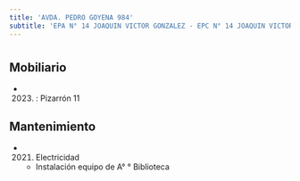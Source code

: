 ```yaml
---
title: 'AVDA. PEDRO GOYENA 984'
subtitle: 'EPA N° 14 JOAQUIN VICTOR GONZALEZ - EPC N° 14 JOAQUIN VICTOR GONZALEZ - JINE(EPCJS 14/08°) TRANVIA DE CABALLITO'
---
```


#


## Mobiliario

*  (2023) : Pizarrón 11 





## Mantenimiento

*  (2021) Electricidad 
    + Instalación equipo de A° ° Biblioteca



